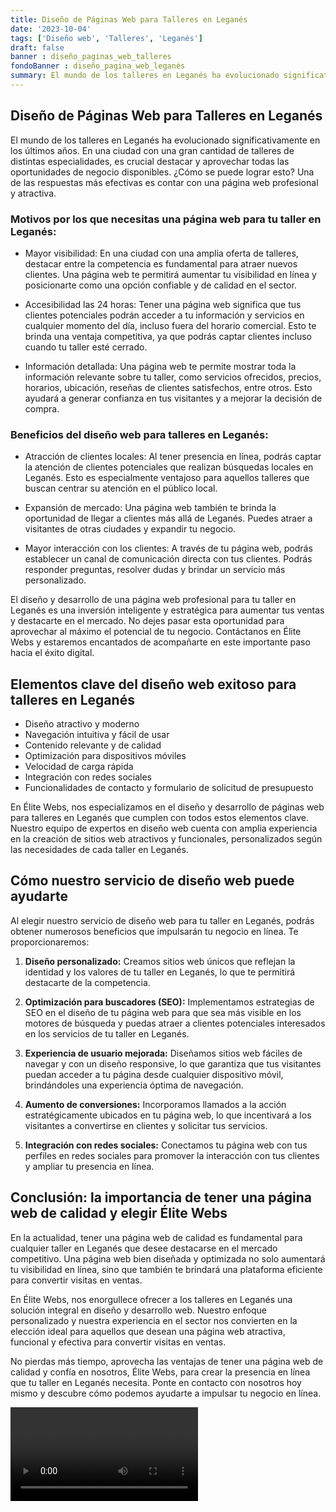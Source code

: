 ```yaml
---
title: Diseño de Páginas Web para Talleres en Leganés
date: '2023-10-04'
tags: ['Diseño web', 'Talleres', 'Leganés']
draft: false
banner : diseño_paginas_web_talleres
fondoBanner : diseño_pagina_web_leganés
summary: El mundo de los talleres en Leganés ha evolucionado significativamente en los últimos años. En una ciudad con una gran cantidad de talleres de distintas especialidades, es crucial destacar y aprovechar todas las oportunidades de negocio disponibles. ¿Cómo se puede lograr esto? Una de las respuestas más efectivas es contar con una página web profesional y atractiva.
---
```


## Diseño de Páginas Web para Talleres en Leganés

El mundo de los talleres en Leganés ha evolucionado significativamente en los últimos años. En una ciudad con una gran cantidad de talleres de distintas especialidades, es crucial destacar y aprovechar todas las oportunidades de negocio disponibles. ¿Cómo se puede lograr esto? Una de las respuestas más efectivas es contar con una página web profesional y atractiva.

### Motivos por los que necesitas una página web para tu taller en Leganés:

- Mayor visibilidad: En una ciudad con una amplia oferta de talleres, destacar entre la competencia es fundamental para atraer nuevos clientes. Una página web te permitirá aumentar tu visibilidad en línea y posicionarte como una opción confiable y de calidad en el sector.

- Accesibilidad las 24 horas: Tener una página web significa que tus clientes potenciales podrán acceder a tu información y servicios en cualquier momento del día, incluso fuera del horario comercial. Esto te brinda una ventaja competitiva, ya que podrás captar clientes incluso cuando tu taller esté cerrado.

- Información detallada: Una página web te permite mostrar toda la información relevante sobre tu taller, como servicios ofrecidos, precios, horarios, ubicación, reseñas de clientes satisfechos, entre otros. Esto ayudará a generar confianza en tus visitantes y a mejorar la decisión de compra.

### Beneficios del diseño web para talleres en Leganés:

- Atracción de clientes locales: Al tener presencia en línea, podrás captar la atención de clientes potenciales que realizan búsquedas locales en Leganés. Esto es especialmente ventajoso para aquellos talleres que buscan centrar su atención en el público local.

- Expansión de mercado: Una página web también te brinda la oportunidad de llegar a clientes más allá de Leganés. Puedes atraer a visitantes de otras ciudades y expandir tu negocio.

- Mayor interacción con los clientes: A través de tu página web, podrás establecer un canal de comunicación directa con tus clientes. Podrás responder preguntas, resolver dudas y brindar un servicio más personalizado.

El diseño y desarrollo de una página web profesional para tu taller en Leganés es una inversión inteligente y estratégica para aumentar tus ventas y destacarte en el mercado. No dejes pasar esta oportunidad para aprovechar al máximo el potencial de tu negocio. Contáctanos en Élite Webs y estaremos encantados de acompañarte en este importante paso hacia el éxito digital.

<GifSeo />

<Cta />

## Elementos clave del diseño web exitoso para talleres en Leganés

- Diseño atractivo y moderno
- Navegación intuitiva y fácil de usar
- Contenido relevante y de calidad
- Optimización para dispositivos móviles
- Velocidad de carga rápida
- Integración con redes sociales
- Funcionalidades de contacto y formulario de solicitud de presupuesto

En Élite Webs, nos especializamos en el diseño y desarrollo de páginas web para talleres en Leganés que cumplen con todos estos elementos clave. Nuestro equipo de expertos en diseño web cuenta con amplia experiencia en la creación de sitios web atractivos y funcionales, personalizados según las necesidades de cada taller en Leganés.

## Cómo nuestro servicio de diseño web puede ayudarte

Al elegir nuestro servicio de diseño web para tu taller en Leganés, podrás obtener numerosos beneficios que impulsarán tu negocio en línea. Te proporcionaremos:

1. **Diseño personalizado:** Creamos sitios web únicos que reflejan la identidad y los valores de tu taller en Leganés, lo que te permitirá destacarte de la competencia.

2. **Optimización para buscadores (SEO):** Implementamos estrategias de SEO en el diseño de tu página web para que sea más visible en los motores de búsqueda y puedas atraer a clientes potenciales interesados en los servicios de tu taller en Leganés.

3. **Experiencia de usuario mejorada:** Diseñamos sitios web fáciles de navegar y con un diseño responsive, lo que garantiza que tus visitantes puedan acceder a tu página desde cualquier dispositivo móvil, brindándoles una experiencia óptima de navegación.

4. **Aumento de conversiones:** Incorporamos llamados a la acción estratégicamente ubicados en tu página web, lo que incentivará a los visitantes a convertirse en clientes y solicitar tus servicios.

5. **Integración con redes sociales:** Conectamos tu página web con tus perfiles en redes sociales para promover la interacción con tus clientes y ampliar tu presencia en línea.

## Conclusión: la importancia de tener una página web de calidad y elegir Élite Webs

En la actualidad, tener una página web de calidad es fundamental para cualquier taller en Leganés que desee destacarse en el mercado competitivo. Una página web bien diseñada y optimizada no solo aumentará tu visibilidad en línea, sino que también te brindará una plataforma eficiente para convertir visitas en ventas.

En Élite Webs, nos enorgullece ofrecer a los talleres en Leganés una solución integral en diseño y desarrollo web. Nuestro enfoque personalizado y nuestra experiencia en el sector nos convierten en la elección ideal para aquellos que desean una página web atractiva, funcional y efectiva para convertir visitas en ventas.

No pierdas más tiempo, aprovecha las ventajas de tener una página web de calidad y confía en nosotros, Élite Webs, para crear la presencia en línea que tu taller en Leganés necesita. Ponte en contacto con nosotros hoy mismo y descubre cómo podemos ayudarte a impulsar tu negocio en línea.

<Video />

<CtaBot job='Talleres' city='Leganés'/>

<Gmaps query='Leganés+españa+maps' />